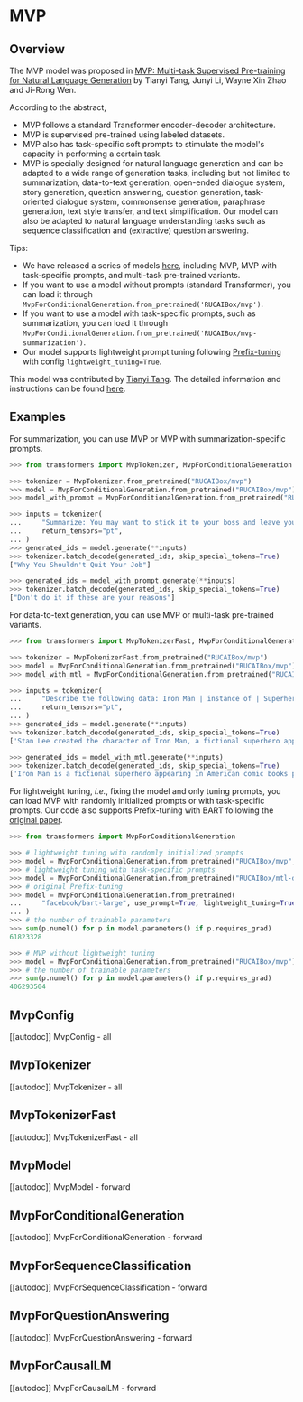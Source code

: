 <!--Copyright 2022 The HuggingFace Team. All rights reserved.

Licensed under the Apache License, Version 2.0 (the "License"); you may not use this file except in compliance with
the License. You may obtain a copy of the License at

http://www.apache.org/licenses/LICENSE-2.0

Unless required by applicable law or agreed to in writing, software distributed under the License is distributed on
an "AS IS" BASIS, WITHOUT WARRANTIES OR CONDITIONS OF ANY KIND, either express or implied. See the License for the
specific language governing permissions and limitations under the License.
-->

# MVP

## Overview

The MVP model was proposed in [MVP: Multi-task Supervised Pre-training for Natural Language Generation](https://arxiv.org/abs/2206.12131) by Tianyi Tang, Junyi Li, Wayne Xin Zhao and Ji-Rong Wen.


According to the abstract,

- MVP follows a standard Transformer encoder-decoder architecture.
- MVP is supervised pre-trained using labeled datasets.
- MVP also has task-specific soft prompts to stimulate the model's capacity in performing a certain task.
- MVP is specially designed for natural language generation and can be adapted to a wide range of generation tasks, including but not limited to summarization, data-to-text generation, open-ended dialogue system, story generation, question answering, question generation, task-oriented dialogue system, commonsense generation, paraphrase generation, text style transfer, and text simplification. Our model can also be adapted to natural language understanding tasks such as sequence classification and (extractive) question answering.

Tips:
- We have released a series of models [here](https://huggingface.co/models?filter=mvp), including MVP, MVP with task-specific prompts, and multi-task pre-trained variants.
- If you want to use a model without prompts (standard Transformer), you can load it through `MvpForConditionalGeneration.from_pretrained('RUCAIBox/mvp')`.
- If you want to use a model with task-specific prompts, such as summarization, you can load it through `MvpForConditionalGeneration.from_pretrained('RUCAIBox/mvp-summarization')`.
- Our model supports lightweight prompt tuning following [Prefix-tuning](https://arxiv.org/abs/2101.00190) with config `lightweight_tuning=True`.

This model was contributed by [Tianyi Tang](https://huggingface.co/StevenTang).
The detailed information and instructions can be found [here](https://github.com/RUCAIBox/MVP).

## Examples
For summarization, you can use MVP or MVP with summarization-specific prompts.

```python
>>> from transformers import MvpTokenizer, MvpForConditionalGeneration

>>> tokenizer = MvpTokenizer.from_pretrained("RUCAIBox/mvp")
>>> model = MvpForConditionalGeneration.from_pretrained("RUCAIBox/mvp")
>>> model_with_prompt = MvpForConditionalGeneration.from_pretrained("RUCAIBox/mvp-summarization")

>>> inputs = tokenizer(
...     "Summarize: You may want to stick it to your boss and leave your job, but don't do it if these are your reasons.",
...     return_tensors="pt",
... )
>>> generated_ids = model.generate(**inputs)
>>> tokenizer.batch_decode(generated_ids, skip_special_tokens=True)
["Why You Shouldn't Quit Your Job"]

>>> generated_ids = model_with_prompt.generate(**inputs)
>>> tokenizer.batch_decode(generated_ids, skip_special_tokens=True)
["Don't do it if these are your reasons"]
```

For data-to-text generation, you can use MVP or multi-task pre-trained variants.
```python
>>> from transformers import MvpTokenizerFast, MvpForConditionalGeneration

>>> tokenizer = MvpTokenizerFast.from_pretrained("RUCAIBox/mvp")
>>> model = MvpForConditionalGeneration.from_pretrained("RUCAIBox/mvp")
>>> model_with_mtl = MvpForConditionalGeneration.from_pretrained("RUCAIBox/mtl-data-to-text")

>>> inputs = tokenizer(
...     "Describe the following data: Iron Man | instance of | Superhero [SEP] Stan Lee | creator | Iron Man",
...     return_tensors="pt",
... )
>>> generated_ids = model.generate(**inputs)
>>> tokenizer.batch_decode(generated_ids, skip_special_tokens=True)
['Stan Lee created the character of Iron Man, a fictional superhero appearing in American comic']

>>> generated_ids = model_with_mtl.generate(**inputs)
>>> tokenizer.batch_decode(generated_ids, skip_special_tokens=True)
['Iron Man is a fictional superhero appearing in American comic books published by Marvel Comics.']
```

For lightweight tuning, *i.e.*, fixing the model and only tuning prompts, you can load MVP with randomly initialized prompts or with task-specific prompts. Our code also supports Prefix-tuning with BART following the [original paper](https://arxiv.org/abs/2101.00190).

```python
>>> from transformers import MvpForConditionalGeneration

>>> # lightweight tuning with randomly initialized prompts
>>> model = MvpForConditionalGeneration.from_pretrained("RUCAIBox/mvp", use_prompt=True, lightweight_tuning=True)
>>> # lightweight tuning with task-specific prompts
>>> model = MvpForConditionalGeneration.from_pretrained("RUCAIBox/mtl-data-to-text", lightweight_tuning=True)
>>> # original Prefix-tuning
>>> model = MvpForConditionalGeneration.from_pretrained(
...     "facebook/bart-large", use_prompt=True, lightweight_tuning=True
... )
>>> # the number of trainable parameters
>>> sum(p.numel() for p in model.parameters() if p.requires_grad)
61823328

>>> # MVP without lightweight tuning
>>> model = MvpForConditionalGeneration.from_pretrained("RUCAIBox/mvp")
>>> # the number of trainable parameters
>>> sum(p.numel() for p in model.parameters() if p.requires_grad)
406293504
```

## MvpConfig

[[autodoc]] MvpConfig
    - all

## MvpTokenizer

[[autodoc]] MvpTokenizer
    - all

## MvpTokenizerFast

[[autodoc]] MvpTokenizerFast
    - all

## MvpModel

[[autodoc]] MvpModel
    - forward

## MvpForConditionalGeneration

[[autodoc]] MvpForConditionalGeneration
    - forward

## MvpForSequenceClassification

[[autodoc]] MvpForSequenceClassification
    - forward

## MvpForQuestionAnswering

[[autodoc]] MvpForQuestionAnswering
    - forward

## MvpForCausalLM

[[autodoc]] MvpForCausalLM
    - forward
